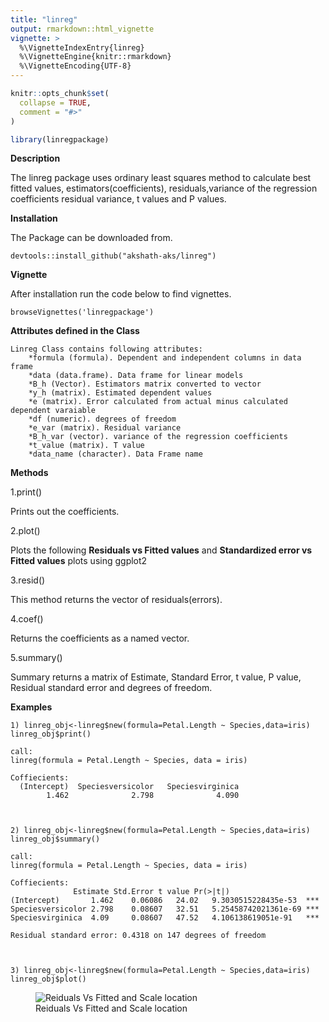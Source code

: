 ```yaml
---
title: "linreg"
output: rmarkdown::html_vignette
vignette: >
  %\VignetteIndexEntry{linreg}
  %\VignetteEngine{knitr::rmarkdown}
  %\VignetteEncoding{UTF-8}
---
```


```r
knitr::opts_chunk$set(
  collapse = TRUE,
  comment = "#>"
)
```

```r
library(linregpackage)
```

**Description**  


The linreg package uses ordinary least squares method to calculate best fitted values, estimators(coefficients), residuals,variance of the regression coefficients residual variance, t values and P values.
  
  
**Installation** 


The Package can be downloaded from.
    
    
    devtools::install_github("akshath-aks/linreg")
    
    
**Vignette**  


After installation run the code below to find vignettes.
    
    
    browseVignettes('linregpackage')
    
    
**Attributes defined in the Class **

    Linreg Class contains following attributes:
        *formula (formula). Dependent and independent columns in data frame
        *data (data.frame). Data frame for linear models
        *B_h (Vector). Estimators matrix converted to vector
        *y_h (matrix). Estimated dependent values
        *e (matrix). Error calculated from actual minus calculated dependent varaiable
        *df (numeric). degrees of freedom
        *e_var (matrix). Residual variance
        *B_h_var (vector). variance of the regression coefficients
        *t_value (matrix). T value
        *data_name (character). Data Frame name


**Methods**


1.print()  

  Prints out the coefficients.


2.plot()  

  Plots the following **Residuals vs Fitted values** and **Standardized error vs Fitted values** plots using ggplot2


3.resid()  

  This method returns the vector of residuals(errors).


4.coef()  

  Returns the coefficients as a named vector.


5.summary()  

  Summary returns a matrix of Estimate, Standard Error, t value, P value, Residual standard error and degrees of freedom.




**Examples**   

    
    1) linreg_obj<-linreg$new(formula=Petal.Length ~ Species,data=iris)
    linreg_obj$print()
  
    call:
    linreg(formula = Petal.Length ~ Species, data = iris)

    Coffiecients:
      (Intercept)  Speciesversicolor   Speciesvirginica  
            1.462              2.798              4.090 
            
    
    
    2) linreg_obj<-linreg$new(formula=Petal.Length ~ Species,data=iris)
    linreg_obj$summary()
    
    call:
    linreg(formula = Petal.Length ~ Species, data = iris)

    Coffiecients:
                  Estimate Std.Error t value Pr(>|t|)                
    (Intercept)       1.462    0.06086   24.02   9.3030515228435e-53  ***
    Speciesversicolor 2.798    0.08607   32.51   5.25458742021361e-69 ***
    Speciesvirginica  4.09     0.08607   47.52   4.106138619051e-91   ***

    Residual standard error: 0.4318 on 147 degrees of freedom
    
    
    
    3) linreg_obj<-linreg$new(formula=Petal.Length ~ Species,data=iris)
    linreg_obj$plot()
    
![Reiduals Vs Fitted and Scale location](https://raw.githubusercontent.com/akshath-aks/linreg/main/vignettes/plots.png)
    



